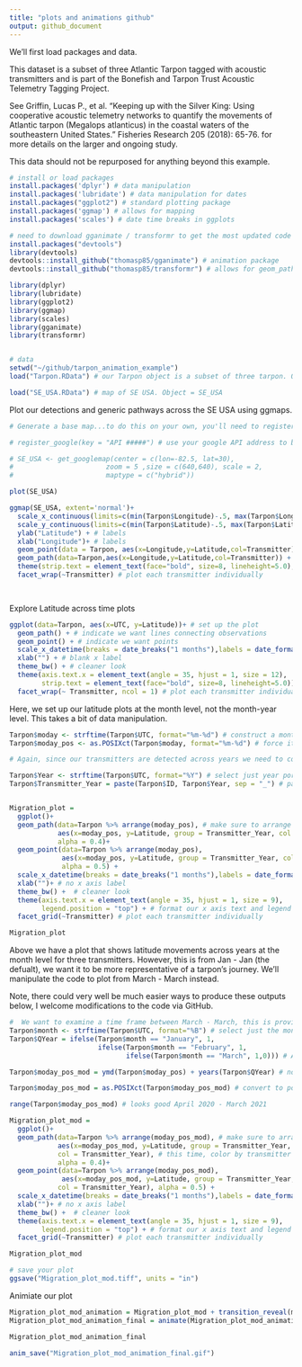 ```yaml
---
title: "plots and animations github"
output: github_document
---
```


We'll first load packages and data. 

This dataset is a subset of three Atlantic Tarpon tagged with acoustic transmitters and is part of the Bonefish and Tarpon Trust Acoustic Telemetry Tagging Project. 

See Griffin, Lucas P., et al. "Keeping up with the Silver King: Using cooperative acoustic telemetry networks to quantify the movements of Atlantic tarpon (Megalops atlanticus) in the coastal waters of the southeastern United States." Fisheries Research 205 (2018): 65-76. for more details on the larger and ongoing study. 


This data should not be repurposed for anything beyond this example.

```r
# install or load packages
install.packages('dplyr') # data manipulation
install.packages('lubridate') # data manipulation for dates
install.packages("ggplot2") # standard plotting package
install.packages('ggmap') # allows for mapping
install.packages('scales') # date time breaks in ggplots

# need to download gganimate / transformr to get the most updated code (great packages, thanks to Thomas Lin Pedersen)
install.packages("devtools")
library(devtools)
devtools::install_github("thomasp85/gganimate") # animation package
devtools::install_github("thomasp85/transformr") # allows for geom_path animation 

```

```r
library(dplyr)
library(lubridate)
library(ggplot2)
library(ggmap)
library(scales)
library(gganimate)
library(transformr)


# data
setwd("~/github/tarpon_animation_example")
load("Tarpon.RData") # our Tarpon object is a subset of three tarpon. Object = Tarpon

load("SE_USA.RData") # map of SE USA. Object = SE_USA
```

Plot our detections and generic pathways across the SE USA using ggmaps. 

```r

# Generate a base map...to do this on your own, you'll need to register an API key address with google. I have not included mine here and have chosen to generate this map at an earlier time. The code with # in front of it demonstrates how one might produce such a base map.

# register_google(key = "API #####") # use your google API address to be able to generate ggmaps

# SE_USA <- get_googlemap(center = c(lon=-82.5, lat=30),
#                       zoom = 5 ,size = c(640,640), scale = 2,
#                       maptype = c("hybrid"))

plot(SE_USA)

ggmap(SE_USA, extent='normal')+
  scale_x_continuous(limits=c(min(Tarpon$Longitude)-.5, max(Tarpon$Longitude)+.5))+ # limit our x axis
  scale_y_continuous(limits=c(min(Tarpon$Latitude)-.5, max(Tarpon$Latitude)+.5))+ # limit our y axis
  ylab("Latitude") + # labels
  xlab("Longitude")+ # labels
  geom_point(data = Tarpon, aes(x=Longitude,y=Latitude,col=Transmitter)) + # our points we'll be plotting
  geom_path(data=Tarpon,aes(x=Longitude,y=Latitude,col=Transmitter)) + # our connections to the points
  theme(strip.text = element_text(face="bold", size=8, lineheight=5.0), legend.position="top") + # format strip text and legend position
  facet_wrap(~Transmitter) # plot each transmitter individually

 
```

Explore Latitude across time plots

```r

ggplot(data=Tarpon, aes(x=UTC, y=Latitude))+ # set up the plot
  geom_path() + # indicate we want lines connecting observations
  geom_point() + # indicate we want points
  scale_x_datetime(breaks = date_breaks("1 months"),labels = date_format("%b %y")) + # x axis date formating
  xlab("") + # blank x label
  theme_bw() + # cleaner look
  theme(axis.text.x = element_text(angle = 35, hjust = 1, size = 12),
        strip.text = element_text(face="bold", size=8, lineheight=5.0)) + # easier to read
  facet_wrap(~ Transmitter, ncol = 1) # plot each transmitter individually within one column

```

Here, we set up our latitude plots at the month level, not the month-year level. This takes a bit of data manipulation.

```r

Tarpon$moday <- strftime(Tarpon$UTC, format="%m-%d") # construct a month day variable from detection time (dropping the year portion)
Tarpon$moday_pos <- as.POSIXct(Tarpon$moday, format="%m-%d") # force it back to the generic posix format, it'll assume each detection occurs across the same year (2020)

# Again, since our transmitters are detected across years we need to construct a grouping variable so they can be plotted over one another

Tarpon$Year <- strftime(Tarpon$UTC, format="%Y") # select just year portion of detection time
Tarpon$Transmitter_Year = paste(Tarpon$ID, Tarpon$Year, sep = "_") # paste the detection year to the transmitter name, this will serve as our grouping variable in a few steps 


Migration_plot = 
  ggplot()+
  geom_path(data=Tarpon %>% arrange(moday_pos), # make sure to arrange by our time variable (if not, the last point will wrap around )
            aes(x=moday_pos, y=Latitude, group = Transmitter_Year, col = Year), # color each year
            alpha = 0.4)+
  geom_point(data=Tarpon %>% arrange(moday_pos), 
             aes(x=moday_pos, y=Latitude, group = Transmitter_Year, col = Year), # color each year
             alpha = 0.5) + 
  scale_x_datetime(breaks = date_breaks("1 months"),labels = date_format("%b")) + # format our date time breaks (abbreviated)
  xlab("")+ # no x axis label
  theme_bw() +  # cleaner look
  theme(axis.text.x = element_text(angle = 35, hjust = 1, size = 9),
        legend.position = "top") + # format our x axis text and legend position
  facet_grid(~Transmitter) # plot each transmitter individually

Migration_plot 


```

Above we have a plot that shows latitude movements across years at the month level for three transmitters. However, this is from Jan - Jan (the defualt), we want it to be more representative of a tarpon's journey. We'll manipulate the code to plot from March - March instead.

Note, there could very well be much easier ways to produce these outputs below, I welcome modifications to the code via GitHub. 

```r

#  We want to examine a time frame between March - March, this is provides a more complete picture of a tarpon's journey. 
Tarpon$month <- strftime(Tarpon$UTC, format="%B") # select just the month portion of the detection time
Tarpon$QYear = ifelse(Tarpon$month == "January", 1,
                      ifelse(Tarpon$month == "February", 1,
                             ifelse(Tarpon$month == "March", 1,0))) # As of now, we have ggplot2 set to plot onto 2020. If we label our months that we want to wrap around, we'll trick ggplot to plot onto 2020-2021 with the correct April - April month order. 

Tarpon$moday_pos_mod = ymd(Tarpon$moday_pos) + years(Tarpon$QYear) # now add a year to our selected months (i.e., now it'll be April 2020, May 2020, June 2020, July 2020, Aug 2020, Sept 2020, Oct 2020, Nov 2020, Dec 2020, Jan 2021, Feb 2021, March 2021)

Tarpon$moday_pos_mod = as.POSIXct(Tarpon$moday_pos_mod) # convert to posix so we can plot

range(Tarpon$moday_pos_mod) # looks good April 2020 - March 2021

Migration_plot_mod = 
  ggplot()+
  geom_path(data=Tarpon %>% arrange(moday_pos_mod), # make sure to arrange by our time variable (if not, the last point will wrap around )
            aes(x=moday_pos_mod, y=Latitude, group = Transmitter_Year,
            col = Transmitter_Year), # this time, color by transmitter year combo.. it'll look pretty in the animation
            alpha = 0.4)+
  geom_point(data=Tarpon %>% arrange(moday_pos_mod), 
             aes(x=moday_pos_mod, y=Latitude, group = Transmitter_Year,
            col = Transmitter_Year), alpha = 0.5) + 
  scale_x_datetime(breaks = date_breaks("1 months"),labels = date_format("%b")) + # format our date time breaks (abbreviated)
  xlab("")+ # no x axis label
  theme_bw() +  # cleaner look
  theme(axis.text.x = element_text(angle = 35, hjust = 1, size = 9),
        legend.position = "top") + # format our x axis text and legend position
  facet_grid(~Transmitter) # plot each transmitter individually

Migration_plot_mod

# save your plot
ggsave("Migration_plot_mod.tiff", units = "in")

```

Animiate our plot
```r
Migration_plot_mod_animation = Migration_plot_mod + transition_reveal(moday_pos_mod) # transition through our date variable
Migration_plot_mod_animation_final = animate(Migration_plot_mod_animation,fps = 6) # modify the frames per second (fps) to make it a smoother and slower transition period

Migration_plot_mod_animation_final

anim_save("Migration_plot_mod_animation_final.gif")
```
